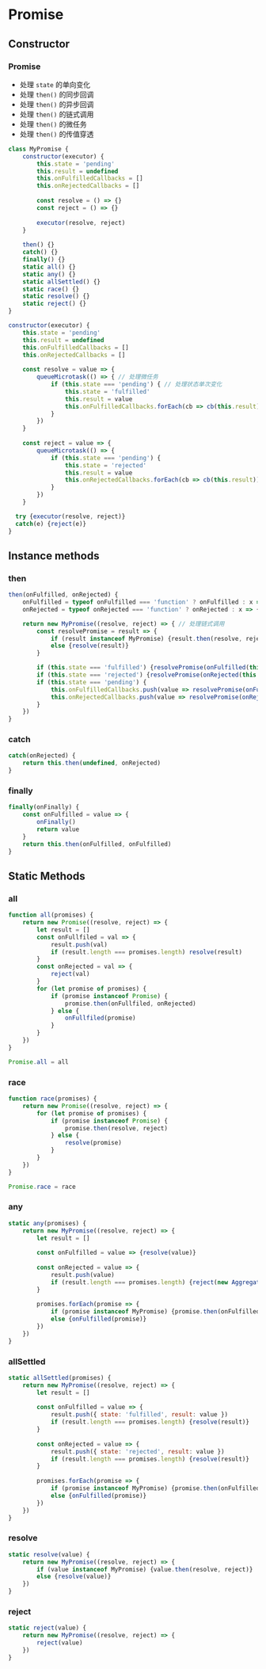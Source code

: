 # Promise
## Constructor
### Promise
- 处理 `state` 的单向变化
- 处理 `then()` 的同步回调
- 处理 `then()` 的异步回调
- 处理 `then()` 的链式调用
- 处理 `then()` 的微任务
- 处理 `then()` 的传值穿透
```js
class MyPromise {
	constructor(executor) {
		this.state = 'pending'
		this.result = undefined
		this.onFulfilledCallbacks = []
		this.onRejectedCallbacks = []
		
		const resolve = () => {}
		const reject = () => {}
		
		executor(resolve, reject)
	}
	
	then() {}
	catch() {}
	finally() {}
	static all() {}
	static any() {}
	static allSettled() {}
	static race() {}
	static resolve() {}
	static reject() {}
}
```

```js
constructor(executor) {
	this.state = 'pending'
	this.result = undefined
	this.onFulfilledCallbacks = []
	this.onRejectedCallbacks = []
	
	const resolve = value => {
		queueMicrotask(() => { // 处理微任务
			if (this.state === 'pending') { // 处理状态单次变化
				this.state = 'fulfilled'
				this.result = value
				this.onFulfilledCallbacks.forEach(cb => cb(this.result))
			}
		})
	}
	
	const reject = value => {
		queueMicrotask(() => {
			if (this.state === 'pending') {
				this.state = 'rejected'
				this.result = value
				this.onRejectedCallbacks.forEach(cb => cb(this.result))
			}
		})
	}

  try {executor(resolve, reject)}
  catch(e) {reject(e)}
}
```
## Instance methods
### then
```js
then(onFulfilled, onRejected) {
	onFulfilled = typeof onFulfilled === 'function' ? onFulfilled : x => x //　处理传值穿透
	onRejected = typeof onRejected === 'function' ? onRejected : x => { throw x }

	return new MyPromise((resolve, reject) => { // 处理链式调用
		const resolvePromise = result => {
			if (result instanceof MyPromise) {result.then(resolve, reject)}
			else {resolve(result)}
		}

		if (this.state === 'fulfilled') {resolvePromise(onFulfilled(this.result))} // 处理同步回调
		if (this.state === 'rejected') {resolvePromise(onRejected(this.result))}
		if (this.state === 'pending') {
			this.onFulfilledCallbacks.push(value => resolvePromise(onFulfilled(value))) // 处理异步回调
			this.onRejectedCallbacks.push(value => resolvePromise(onRejected(value)))
		}
	})
}
```

### catch
```js
catch(onRejected) {
	return this.then(undefined, onRejected)
}
```
### finally
```js
finally(onFinally) {
	const onFulfilled = value => {
		onFinally()
		return value
	}
	return this.then(onFulfilled, onFulfilled)
}
```
## Static Methods
### all
```js {6}
function all(promises) {
    return new Promise((resolve, reject) => {
        let result = []
        const onFullfiled = val => {
            result.push(val)
            if (result.length === promises.length) resolve(result)
        }
        const onRejected = val => {
            reject(val)
        }
        for (let promise of promises) {
            if (promise instanceof Promise) {
                promise.then(onFullfiled, onRejected)
            } else {
                onFullfiled(promise)
            }
        }
    })
}

Promise.all = all
```
### race
```js {5}
function race(promises) {
    return new Promise((resolve, reject) => {
        for (let promise of promises) {
            if (promise instanceof Promise) {
                promise.then(resolve, reject)
            } else {
                resolve(promise)
            }
        }
    })
}

Promise.race = race
```
### any
```js
static any(promises) {
	return new MyPromise((resolve, reject) => {
		let result = []
		
		const onFulfilled = value => {resolve(value)}
		
		const onRejected = value => {
			result.push(value)
			if (result.length === promises.length) {reject(new AggregateError('All promises were rejected'))}
		}
		
		promises.forEach(promise => {
			if (promise instanceof MyPromise) {promise.then(onFulfilled, onRejected)}
			else {onFulfilled(promise)}
		})
	})
}
```
### allSettled
```js
static allSettled(promises) {
	return new MyPromise((resolve, reject) => {
		let result = []
		
		const onFulfilled = value => {
			result.push({ state: 'fulfilled', result: value })
			if (result.length === promises.length) {resolve(result)}
		}
		
		const onRejected = value => {
			result.push({ state: 'rejected', result: value })
			if (result.length === promises.length) {resolve(result)}
		}
		
		promises.forEach(promise => {
			if (promise instanceof MyPromise) {promise.then(onFulfilled, onRejected)}
			else {onFulfilled(promise)}
		})
	})
}
```
### resolve
```js
static resolve(value) {
	return new MyPromise((resolve, reject) => {
		if (value instanceof MyPromise) {value.then(resolve, reject)}
		else {resolve(value)}
	})
}
```
### reject
```js
static reject(value) {
	return new MyPromise((resolve, reject) => {
		reject(value)
	})
}
```